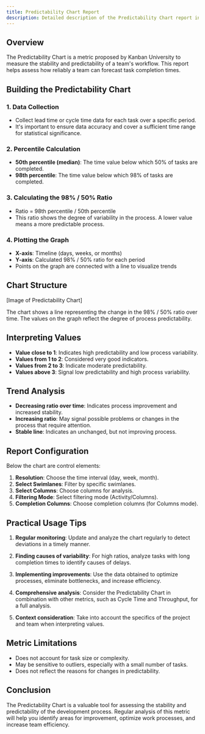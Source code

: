 ```yaml
---
title: Predictability Chart Report
description: Detailed description of the Predictability Chart report in Jira Metrics Plugin, its construction and interpretation.
---
```


## Overview

The Predictability Chart is a metric proposed by Kanban University to measure the stability and predictability of a team's workflow. This report helps assess how reliably a team can forecast task completion times.

## Building the Predictability Chart

### 1. Data Collection

- Collect lead time or cycle time data for each task over a specific period.
- It's important to ensure data accuracy and cover a sufficient time range for statistical significance.

### 2. Percentile Calculation

- **50th percentile (median)**: The time value below which 50% of tasks are completed.
- **98th percentile**: The time value below which 98% of tasks are completed.

### 3. Calculating the 98% / 50% Ratio

- Ratio = 98th percentile / 50th percentile
- This ratio shows the degree of variability in the process. A lower value means a more predictable process.

### 4. Plotting the Graph

- **X-axis**: Timeline (days, weeks, or months)
- **Y-axis**: Calculated 98% / 50% ratio for each period
- Points on the graph are connected with a line to visualize trends

## Chart Structure

[Image of Predictability Chart]

The chart shows a line representing the change in the 98% / 50% ratio over time. The values on the graph reflect the degree of process predictability.

## Interpreting Values

- **Value close to 1**: Indicates high predictability and low process variability.
- **Values from 1 to 2**: Considered very good indicators.
- **Values from 2 to 3**: Indicate moderate predictability.
- **Values above 3**: Signal low predictability and high process variability.

## Trend Analysis

- **Decreasing ratio over time**: Indicates process improvement and increased stability.
- **Increasing ratio**: May signal possible problems or changes in the process that require attention.
- **Stable line**: Indicates an unchanged, but not improving process.

## Report Configuration

Below the chart are control elements:

1. **Resolution**: Choose the time interval (day, week, month).
2. **Select Swimlanes**: Filter by specific swimlanes.
3. **Select Columns**: Choose columns for analysis.
4. **Filtering Mode**: Select filtering mode (Activity/Columns).
5. **Completion Columns**: Choose completion columns (for Columns mode).

## Practical Usage Tips

1. **Regular monitoring**: Update and analyze the chart regularly to detect deviations in a timely manner.

2. **Finding causes of variability**: For high ratios, analyze tasks with long completion times to identify causes of delays.

3. **Implementing improvements**: Use the data obtained to optimize processes, eliminate bottlenecks, and increase efficiency.

4. **Comprehensive analysis**: Consider the Predictability Chart in combination with other metrics, such as Cycle Time and Throughput, for a full analysis.

5. **Context consideration**: Take into account the specifics of the project and team when interpreting values.

## Metric Limitations

- Does not account for task size or complexity.
- May be sensitive to outliers, especially with a small number of tasks.
- Does not reflect the reasons for changes in predictability.

## Conclusion

The Predictability Chart is a valuable tool for assessing the stability and predictability of the development process. Regular analysis of this metric will help you identify areas for improvement, optimize work processes, and increase team efficiency.